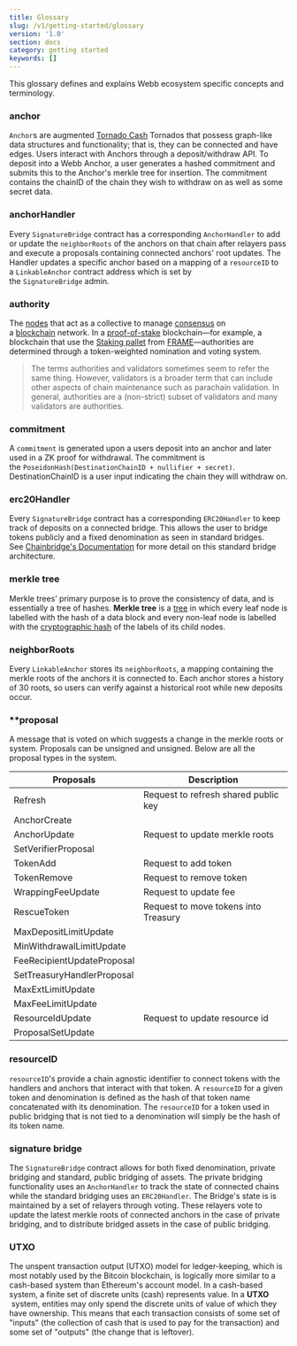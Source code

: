 ```yaml
---
title: Glossary
slug: /v1/getting-started/glossary
version: '1.0'
section: docs
category: getting started
keywords: []
---
```


This glossary defines and explains Webb ecosystem specific concepts and terminology.

### anchor

`Anchor`s are augmented [Tornado Cash](https://tornado.cash/) Tornados that possess graph-like data structures and functionality; that is, they can be connected and have edges. Users interact with Anchors through a deposit/withdraw API. To deposit into a Webb Anchor, a user generates a hashed commitment and submits this to the Anchor's merkle tree for insertion. The commitment contains the chainID of the chain they wish to withdraw on as well as some secret data.

### anchorHandler

Every `SignatureBridge` contract has a corresponding `AnchorHandler` to add or update the `neighborRoots` of the anchors on that chain after relayers pass and execute a proposals containing connected anchors' root updates. The Handler updates a specific anchor based on a mapping of a `resourceID` to a `LinkableAnchor` contract address which is set by the `SignatureBridge` admin.

### authority

The [nodes](https://docs.substrate.io/v3/getting-started/glossary/#node) that act as a collective to manage [consensus](https://docs.substrate.io/v3/getting-started/glossary/#consensus) on a [blockchain](https://docs.substrate.io/v3/getting-started/glossary/#blockchain) network. In a [proof-of-stake](https://docs.substrate.io/v3/getting-started/glossary/#nominated-proof-of-stake-npos) blockchain—for example, a blockchain that use the [Staking pallet](https://docs.substrate.io/v3/runtime/frame/#staking) from [FRAME](https://docs.substrate.io/v3/getting-started/glossary/#frame)—authorities are determined through a token-weighted nomination and voting system.

> The terms authorities and validators sometimes seem to refer the same thing. However, validators is a broader term that can include other aspects of chain maintenance such as parachain validation. In general, authorities are a (non-strict) subset of validators and many validators are authorities.

### commitment

A `commitment` is generated upon a users deposit into an anchor and later used in a ZK proof for withdrawal. The commitment is the `PoseidonHash(DestinationChainID + nullifier + secret)`. DestinationChainID is a user input indicating the chain they will withdraw on.

### erc20Handler

Every `SignatureBridge` contract has a corresponding `ERC20Handler` to keep track of deposits on a connected bridge. This allows the user to bridge tokens publicly and a fixed denomination as seen in standard bridges. See [Chainbridge's Documentation](https://chainbridge.chainsafe.io/) for more detail on this standard bridge architecture.

### merkle tree

Merkle trees’ primary purpose is to prove the consistency of data, and is essentially a tree of hashes. **Merkle tree** is a [tree](<https://en.wikipedia.org/wiki/Tree_(data_structure)>) in which every leaf node is labelled with the hash of a data block and every non-leaf node is labelled with the [cryptographic hash](https://en.wikipedia.org/wiki/Cryptographic_hash_function) of the labels of its child nodes.

### neighborRoots

Every `LinkableAnchor` stores its `neighborRoots`, a mapping containing the merkle roots of the anchors it is connected to. Each anchor stores a history of 30 roots, so users can verify against a historical root while new deposits occur.

### \*\*proposal

A message that is voted on which suggests a change in the merkle roots or system. Proposals can be unsigned and unsigned. Below are all the proposal types in the system.

| Proposals                  | Description                          |
| -------------------------- | ------------------------------------ |
| Refresh                    | Request to refresh shared public key |
| AnchorCreate               |                                      |
| AnchorUpdate               | Request to update merkle roots       |
| SetVerifierProposal        |                                      |
| TokenAdd                   | Request to add token                 |
| TokenRemove                | Request to remove token              |
| WrappingFeeUpdate          | Request to update fee                |
| RescueToken                | Request to move tokens into Treasury |
| MaxDepositLimitUpdate      |                                      |
| MinWithdrawalLimitUpdate   |                                      |
| FeeRecipientUpdateProposal |                                      |
| SetTreasuryHandlerProposal |                                      |
| MaxExtLimitUpdate          |                                      |
| MaxFeeLimitUpdate          |                                      |
| ResourceIdUpdate           | Request to update resource id        |
| ProposalSetUpdate          |                                      |

### resourceID

`resourceID`'s provide a chain agnostic identifier to connect tokens with the handlers and anchors that interact with that token. A `resourceID` for a given token and denomination is defined as the hash of that token name concatenated with its denomination. The `resourceID` for a token used in public bridging that is not tied to a denomination will simply be the hash of its token name.

### signature bridge

The `SignatureBridge` contract allows for both fixed denomination, private bridging and standard, public bridging of assets. The private bridging functionality uses an `AnchorHandler` to track the state of connected chains while the standard bridging uses an `ERC20Handler`. The Bridge's state is is maintained by a set of relayers through voting. These relayers vote to update the latest merkle roots of connected anchors in the case of private bridging, and to distribute bridged assets in the case of public bridging.

### UTXO

The unspent transaction output (UTXO) model for ledger-keeping, which is most notably used by the Bitcoin blockchain, is logically more similar to a cash-based system than Ethereum's account model. In a cash-based system, a finite set of discrete units (cash) represents value. In a **UTXO**
 system, entities may only spend the discrete units of value of which they have ownership. This means that each transaction consists of some set of "inputs" (the collection of cash that is used to pay for the transaction) and some set of "outputs" (the change that is leftover).
